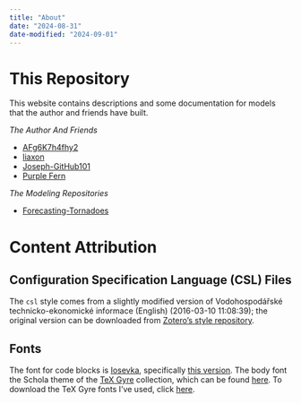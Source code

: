 ```yaml
---
title: "About"
date: "2024-08-31"
date-modified: "2024-09-01"
---
```


# This Repository

This website contains descriptions and some documentation for models that the author and friends have built.

_The Author And Friends_

* [AFg6K7h4fhy2](https://github.com/AFg6K7h4fhy2)
* [liaxon](https://github.com/liaxon)
* [Joseph-GitHub101](https://github.com/Joseph-GitHub101)
* [Purple Fern](https://github.com/emmakat1998)

_The Modeling Repositories_

* [Forecasting-Tornadoes](https://github.com/AFg6K7h4fhy2/Forecasting-Tornadoes)

# Content Attribution

## Configuration Specification Language (CSL) Files

The `csl` style comes from a slightly modified version of Vodohospodářské technicko-ekonomické informace (English) (2016-03-10 11:08:39); the original version can be downloaded from [Zotero's style repository](https://www.zotero.org/styles/vodohospodarske-technicko-ekonomicke-informace-en).

## Fonts

The font for code blocks is [Iosevka](https://github.com/be5invis/Iosevka), specifically [this version](https://github.com/be5invis/Iosevka/releases/download/v30.3.2/PkgTTF-Iosevka-30.3.2.zip). The body font the Schola theme of the [TeX Gyre](https://www.gust.org.pl/projects/e-foundry/tex-gyre) collection, which can be found [here](https://www.gust.org.pl/projects/e-foundry/tex-gyre/schola/index_html). To download the TeX Gyre fonts I've used, click [here](https://www.gust.org.pl/projects/e-foundry/tex-gyre/schola/qcs2.005otf.zip).

